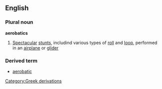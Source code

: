 ==English==
===Plural noun===
{{wikipedia}}
'''aerobatics'''
#[[Spectacular]] [[stunt]]s, includind various types of [[roll]] and [[loop]], performed in an [[airplane]] or [[glider]]
===Derived term===
*[[aerobatic]]
[[Category:Greek derivations]]